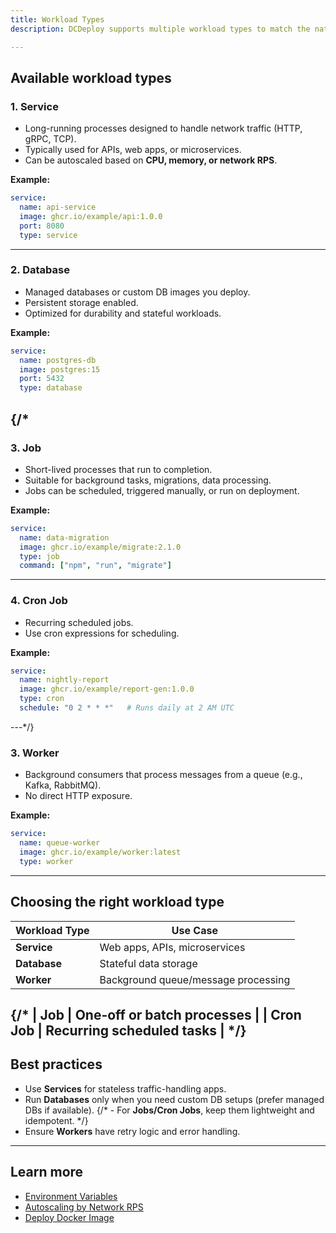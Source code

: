 ```yaml
---
title: Workload Types
description: DCDeploy supports multiple workload types to match the nature of your application or service. Choosing the right workload type ensures resources are allocated efficiently and scaling policies behave as expected.

---
```


## Available workload types

### 1. **Service**
- Long-running processes designed to handle network traffic (HTTP, gRPC, TCP).
- Typically used for APIs, web apps, or microservices.
- Can be autoscaled based on **CPU, memory, or network RPS**.

**Example:**
```yaml
service:
  name: api-service
  image: ghcr.io/example/api:1.0.0
  port: 8080
  type: service
```

---

### 2. **Database**
- Managed databases or custom DB images you deploy.
- Persistent storage enabled.
- Optimized for durability and stateful workloads.

**Example:**
```yaml
service:
  name: postgres-db
  image: postgres:15
  port: 5432
  type: database
```
{/*
---

 ### 3. **Job**
- Short-lived processes that run to completion.
- Suitable for background tasks, migrations, data processing.
- Jobs can be scheduled, triggered manually, or run on deployment.

**Example:**
```yaml
service:
  name: data-migration
  image: ghcr.io/example/migrate:2.1.0
  type: job
  command: ["npm", "run", "migrate"]
```

---

### 4. **Cron Job**
- Recurring scheduled jobs.
- Use cron expressions for scheduling.

**Example:**
```yaml
service:
  name: nightly-report
  image: ghcr.io/example/report-gen:1.0.0
  type: cron
  schedule: "0 2 * * *"   # Runs daily at 2 AM UTC
``` 

---*/}

### 3. **Worker**
- Background consumers that process messages from a queue (e.g., Kafka, RabbitMQ).
- No direct HTTP exposure.

**Example:**
```yaml
service:
  name: queue-worker
  image: ghcr.io/example/worker:latest
  type: worker
```

---

## Choosing the right workload type

| Workload Type | Use Case |
|---------------|----------|
| **Service**   | Web apps, APIs, microservices |
| **Database**  | Stateful data storage |
| **Worker**    | Background queue/message processing |

{/* | **Job**       | One-off or batch processes |
| **Cron Job**  | Recurring scheduled tasks | */}
---

## Best practices
- Use **Services** for stateless traffic-handling apps.
- Run **Databases** only when you need custom DB setups (prefer managed DBs if available).
{/* - For **Jobs/Cron Jobs**, keep them lightweight and idempotent. */}
- Ensure **Workers** have retry logic and error handling.

---

## Learn more
- [Environment Variables](./environment-variables)
- [Autoscaling by Network RPS](./autoscaling-by-network-rps)
- [Deploy Docker Image](./deploy/deploy-docker-image)